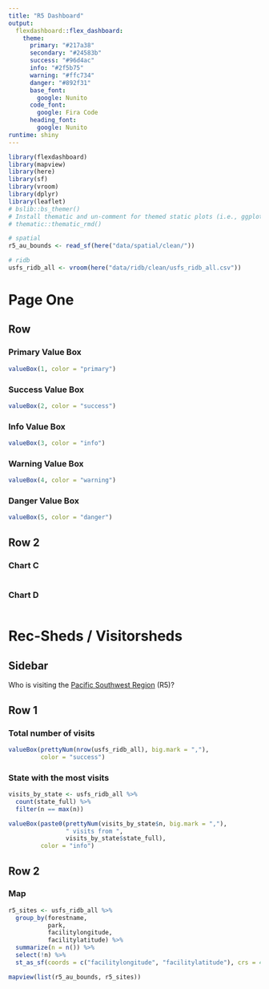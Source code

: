 ```yaml
---
title: "R5 Dashboard"
output: 
  flexdashboard::flex_dashboard:
    theme:
      primary: "#217a38"
      secondary: "#24583b"
      success: "#96d4ac"
      info: "#2f5b75"
      warning: "#ffc734"
      danger: "#892f31"
      base_font:
        google: Nunito
      code_font:
        google: Fira Code
      heading_font:
        google: Nunito
runtime: shiny
---
```


```r
library(flexdashboard)
library(mapview)
library(here)
library(sf)
library(vroom)
library(dplyr)
library(leaflet)
# bslib::bs_themer()
# Install thematic and un-comment for themed static plots (i.e., ggplot2)
# thematic::thematic_rmd()
```

```r
# spatial 
r5_au_bounds <- read_sf(here("data/spatial/clean/"))

# ridb
usfs_ridb_all <- vroom(here("data/ridb/clean/usfs_ridb_all.csv"))
```


# Page One {data-orientation=rows}

## Row

### Primary Value Box

```r
valueBox(1, color = "primary")
```

### Success Value Box

```r
valueBox(2, color = "success")
```

### Info Value Box

```r
valueBox(3, color = "info")
```

### Warning Value Box

```r
valueBox(4, color = "warning")
```

### Danger Value Box

```r
valueBox(5, color = "danger")
```

## Row 2 {data-width=350}

### Chart C

```r

```

### Chart D

```r

```

# Rec-Sheds / Visitorsheds {data-orientation=rows}

## Sidebar {.sidebar}

Who is visiting the [Pacific Southwest Region](https://www.fs.usda.gov/r5) (R5)?

## Row 1

### Total number of visits

```r
valueBox(prettyNum(nrow(usfs_ridb_all), big.mark = ","), 
         color = "success")
```


### State with the most visits

```r
visits_by_state <- usfs_ridb_all %>% 
  count(state_full) %>% 
  filter(n == max(n))

valueBox(paste0(prettyNum(visits_by_state$n, big.mark = ","),
                " visits from ",
                visits_by_state$state_full),
         color = "info")
```

## Row 2

### Map {.no-title}

```r
r5_sites <- usfs_ridb_all %>%
  group_by(forestname,
           park,
           facilitylongitude,
           facilitylatitude) %>% 
  summarize(n = n()) %>% 
  select(!n) %>%
  st_as_sf(coords = c("facilitylongitude", "facilitylatitude"), crs = 4326)
```


```r
mapview(list(r5_au_bounds, r5_sites))
```







